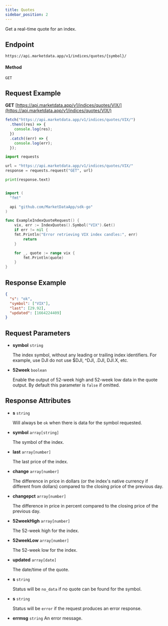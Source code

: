 ```yaml
---
title: Quotes
sidebar_position: 2
---
```


Get a real-time quote for an index.


## Endpoint
```
https://api.marketdata.app/v1/indices/quotes/{symbol}/
```
#### Method
```
GET
```
## Request Example

<Tabs>
<TabItem value="HTTP" label="HTTP" default>

**GET** [https://api.marketdata.app/v1/indices/quotes/VIX/](https://api.marketdata.app/v1/indices/quotes/VIX/)

</TabItem>
<TabItem value="NodeJS" label="NodeJS">

```js title="app.js"
fetch("https://api.marketdata.app/v1/indices/quotes/VIX/")
  .then((res) => {
    console.log(res);
  })
  .catch((err) => {
    console.log(err);
  });
```

</TabItem>
<TabItem value="Python" label="Python">

```python title="app.py"
import requests

url = "https://api.marketdata.app/v1/indices/quotes/VIX/"
response = requests.request("GET", url)

print(response.text)
```

</TabItem>
<TabItem value="Go" label="Go">

```go title="indexQuote.go"

import (
  "fmt"

  api "github.com/MarketDataApp/sdk-go"
)

func ExampleIndexQuoteRequest() {
	vix, err := IndexQuotes().Symbol("VIX").Get()
	if err != nil {
    fmt.Println("Error retrieving VIX index candles:", err)
		return
	}

	for _, quote := range vix {
		fmt.Println(quote)
	}
}
```
</TabItem>
</Tabs>

## Response Example

```json
{
  "s": "ok",
  "symbol": ["VIX"],
  "last": [29.92],
  "updated": [1664224409]
}
```

## Request Parameters

<Tabs>
<TabItem value="required" label="Required" default>

- **symbol** `string`

  The index symbol, without any leading or trailing index identifiers. For example, use DJI do not use $DJI, ^DJI, .DJI, DJI.X, etc.

</TabItem>
<TabItem value="Optional" label="Optional">

- **52week** `boolean`

  Enable the output of 52-week high and 52-week low data in the quote output. By default this parameter is `false` if omitted.

</TabItem>
</Tabs>

## Response Attributes

<Tabs>
<TabItem value="Success" label="Success" default>

- **s** `string`

  Will always be `ok` when there is data for the symbol requested.

- **symbol** `array[string]`

  The symbol of the index.

- **last** `array[number]`

  The last price of the index.

- **change** `array[number]`

  The difference in price in dollars (or the index's native currency if different from dollars) compared to the closing price of the previous day.

- **changepct** `array[number]`

  The difference in price in percent compared to the closing price of the previous day.

- **52weekHigh** `array[number]`

  The 52-week high for the index.

- **52weekLow** `array[number]`

  The 52-week low for the index.

- **updated** `array[date]`

  The date/time of the quote.

</TabItem>
<TabItem value="NoData" label="No Data">

- **s** `string`

  Status will be `no_data` if no quote can be found for the symbol.

</TabItem>
<TabItem value="Error" label="Error">

- **s** `string`

  Status will be `error` if the request produces an error response.

- **errmsg** `string`
  An error message.

</TabItem>
</Tabs>
